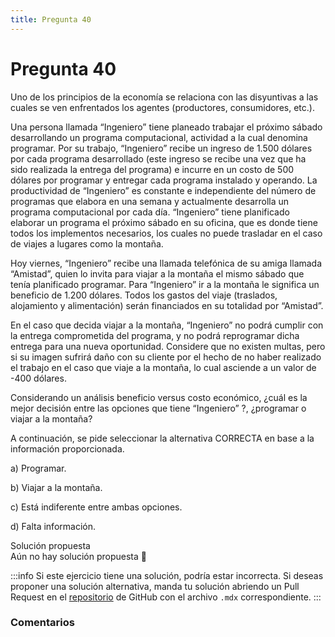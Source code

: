 ```yaml
---
title: Pregunta 40
---
```



# Pregunta 40

<div className="exercise">
Uno de los principios de la economía se relaciona con las disyuntivas a las cuales se ven enfrentados
los agentes (productores, consumidores, etc.).

Una persona llamada “Ingeniero” tiene planeado trabajar el próximo sábado desarrollando un
programa computacional, actividad a la cual denomina programar. Por su trabajo, “Ingeniero”
recibe un ingreso de 1.500 dólares por cada programa desarrollado (este ingreso se recibe una vez
que ha sido realizada la entrega del programa) e incurre en un costo de 500 dólares por programar
y entregar cada programa instalado y operando. La productividad de “Ingeniero” es constante e
independiente del número de programas que elabora en una semana y actualmente desarrolla un
programa computacional por cada día. “Ingeniero” tiene planificado elaborar un programa el
próximo sábado en su oficina, que es donde tiene todos los implementos necesarios, los cuales no
puede trasladar en el caso de viajes a lugares como la montaña.

Hoy viernes, “Ingeniero” recibe una llamada telefónica de su amiga llamada “Amistad”, quien lo
invita para viajar a la montaña el mismo sábado que tenía planificado programar. Para “Ingeniero”
ir a la montaña le significa un beneficio de 1.200 dólares. Todos los gastos del viaje (traslados,
alojamiento y alimentación) serán financiados en su totalidad por “Amistad”.

En el caso que decida viajar a la montaña, “Ingeniero” no podrá cumplir con la entrega
comprometida del programa, y no podrá reprogramar dicha entrega para una nueva oportunidad.
Considere que no existen multas, pero si su imagen sufrirá daño con su cliente por el hecho de no
haber realizado el trabajo en el caso que viaje a la montaña, lo cual asciende a un valor de -400
dólares.

Considerando un análisis beneficio versus costo económico, ¿cuál es la mejor decisión entre las
opciones que tiene “Ingeniero” ?, ¿programar o viajar a la montaña?

A continuación, se pide seleccionar la alternativa CORRECTA en base a la información
proporcionada.

a) Programar.

b) Viajar a la montaña.

c) Está indiferente entre ambas opciones.

d) Falta información.
</div>

<MDXDetails>
<summary>Solución propuesta</summary>

<div className="exercise">
Aún no hay solución propuesta 🥲
</div>

:::info
Si este ejercicio tiene una solución, podría estar incorrecta. Si deseas proponer una solución alternativa, manda tu solución abriendo
un Pull Request en el [repositorio](https://github.com/crow-rojas/apuntes-fundamentals/pulls) de GitHub con el archivo
`.mdx` correspondiente.
:::

</MDXDetails>

### Comentarios

<Disqus
  url="https://crow-rojas.github.io/apuntes-fundamentals/docs/engineering/economics/exercises/2024-2/p40"
  identifier="docs/engineering/economics/exercises/2024-2/p40"
  title="2024-2 Economia - Pregunta 40"
/>
